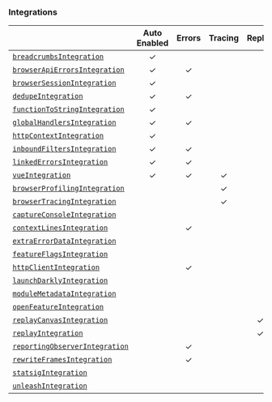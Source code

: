 ### Integrations

|                                                       | **Auto Enabled** | **Errors** | **Tracing** | **Replay** | **Additional Context** |
| ----------------------------------------------------- | :--------------: | :--------: | :---------: | :--------: | :--------------------: |
| [`breadcrumbsIntegration`](./breadcrumbs)             |        ✓         |            |             |            |           ✓            |
| [`browserApiErrorsIntegration`](./browserapierrors)   |        ✓         |     ✓      |             |            |                        |
| [`browserSessionIntegration`](./browsersession)       |        ✓         |            |             |            |           ✓            |
| [`dedupeIntegration`](./dedupe)                       |        ✓         |     ✓      |             |            |                        |
| [`functionToStringIntegration`](./functiontostring)   |        ✓         |            |             |            |                        |
| [`globalHandlersIntegration`](./globalhandlers)       |        ✓         |     ✓      |             |            |                        |
| [`httpContextIntegration`](./httpcontext)             |        ✓         |            |             |            |           ✓            |
| [`inboundFiltersIntegration`](./inboundfilters)       |        ✓         |     ✓      |             |            |                        |
| [`linkedErrorsIntegration`](./linkederrors)           |        ✓         |     ✓      |             |            |                        |
| [`vueIntegration`](./vue)                             |        ✓         |     ✓      |      ✓      |            |                        |
| [`browserProfilingIntegration`](./browserprofiling)   |                  |            |      ✓      |            |                        |
| [`browserTracingIntegration`](./browsertracing)       |                  |            |      ✓      |            |           ✓            |
| [`captureConsoleIntegration`](./captureconsole)       |                  |            |             |            |           ✓            |
| [`contextLinesIntegration`](./contextlines)           |                  |     ✓      |             |            |                        |
| [`extraErrorDataIntegration`](./extraerrordata)       |                  |            |             |            |           ✓            |
| [`featureFlagsIntegration`](./featureflags)           |                  |            |             |            |           ✓            |
| [`httpClientIntegration`](./httpclient)               |                  |     ✓      |             |            |                        |
| [`launchDarklyIntegration`](./launchdarkly)           |                  |            |             |            |           ✓            |
| [`moduleMetadataIntegration`](./modulemetadata)       |                  |            |             |            |           ✓            |
| [`openFeatureIntegration`](./openfeature)             |                  |            |             |            |           ✓            |
| [`replayCanvasIntegration`](./replaycanvas)           |                  |            |             |     ✓      |                        |
| [`replayIntegration`](./replay)                       |                  |            |             |     ✓      |           ✓            |
| [`reportingObserverIntegration`](./reportingobserver) |                  |     ✓      |             |            |                        |
| [`rewriteFramesIntegration`](./rewriteframes)         |                  |     ✓      |             |            |                        |
| [`statsigIntegration`](./statsig)                     |                  |            |             |            |           ✓            |
| [`unleashIntegration`](./unleash)                     |                  |            |             |            |           ✓            |
